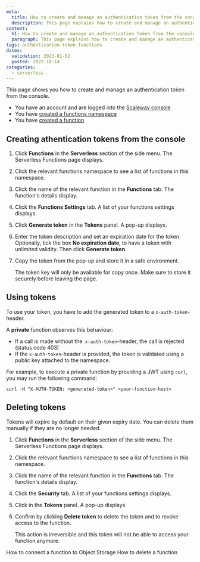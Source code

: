 ```yaml
---
meta:
  title: How to create and manage an authentication token from the console
  description: This page explains how to create and manage an authentication token from the console
content:
  h1: How to create and manage an authentication token from the console
  paragraph: This page explains how to create and manage an authentication token from the console
tags: authentication-token functions
dates:
  validation: 2023-01-02
  posted: 2022-10-14
categories:
  - serverless
---
```


This page shows you how to create and manage an authentication token from the console.

<Macro id="iam-requirements" />

<Message type="requirement">

  - You have an account and are logged into the [Scaleway console](https://console.scaleway.com)
  - You have [created a functions namespace](/serverless/functions/how-to/create-a-function/)
  - You have [created a function](/serverless/functions/how-to/create-a-function/)

</Message>

## Creating athentication tokens from the console 

1. Click **Functions** in the **Serverless** section of the side menu. The Serverless Functions page displays.

2. Click the relevant functions namespace to see a list of functions in this namespace.

3. Click the name of the relevant function in the **Functions** tab. The function's details display. 

4. Click the **Functions Settings** tab. A list of your functions settings displays. 

5. Click **Generate token** in the **Tokens** panel. A pop-up displays.

    <Lightbox src="scaleway-functions-generate-token.webp" alt="" />

6. Enter the token description and set an expiration date for the token. Optionally, tick the box **No expiration date**, to have a token with unlimited validity. Then click **Generate token**.

7. Copy the token from the pop-up and store it in a safe environment. 

    <Message type="important">

    The token key will only be available for copy once. Make sure to store it securely before leaving the page.

    </Message>

## Using tokens

To use your token, you have to add the generated token to a `x-auth-token`-header.

A **private** function observes this behaviour:

* If a call is made without the` x-auth-token`-header, the call is rejected (status code 403)
* If the `x-auth-token`-header is provided, the token is validated using a public key attached to the namespace.

For example, to execute a private function by providing a JWT using `curl`, you may run the following command:
```
curl -H "X-AUTH-TOKEN: <generated-token>" <your-function-host>
```

## Deleting tokens 

Tokens will expire by default on their given expiry date. You can delete them manually if they are no longer needed. 

1. Click **Functions** in the **Serverless** section of the side menu. The Serverless Functions page displays.

2. Click the relevant functions namespace to see a list of functions in this namespace.

3. Click the name of the relevant function in the **Functions** tab. The function's details display. 

4. Click the **Security** tab. A list of your functions settings displays. 

5. Click <Icon name="delete" /> in the **Tokens** panel. A pop-up displays.

6. Confirm by clicking **Delete token** to delete the token and to revoke access to the function. 

    <Message type="important">

    This action is irreversible and this token will not be able to access your function anymore.

    </Message>

<Navigation title="See Also">
  <PreviousButton to="/serverless/functions/how-to/connect-function-to-object-storage/">How to connect a function to Object Storage</PreviousButton>
  <NextButton to="/serverless/functions/how-to/delete-a-function/">How to delete a function</NextButton>
</Navigation>

